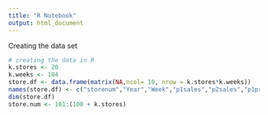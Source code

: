 ```yaml
---
title: "R Notebook"
output: html_document
---
```


Creating the data set

```r
# creating the data in R
k.stores <- 20
k.weeks <- 104
store.df <- data.frame(matrix(NA,ncol= 10, nrow = k.stores*k.weeks))
names(store.df) <- c("storenum","Year","Week","p1sales","p2sales","p1price","p2price","p1prom","p2prom","country")
dim(store.df)
store.num <- 101:(100 + k.stores)

```





